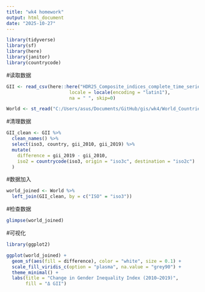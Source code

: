 ```yaml
---
title: "wk4 homework"
output: html_document
date: "2025-10-27"
---
```

```r
library(tidyverse)
library(sf)
library(here)
library(janitor)
library(countrycode)
```
#读取数据
```r
GII <- read_csv(here::here("HDR25_Composite_indices_complete_time_series.csv"),
                       locale = locale(encoding = "latin1"),
                       na = " ", skip=0)

World <- st_read("C:/Users/asus/Documents/GitHub/gis/wk4/World_Countries_(Generalized)_-573431906301700955/World_Countries_Generalized.shp")
```
#清理数据
```r
GII_clean <- GII %>%
  clean_names() %>%
  select(iso3, country, gii_2010, gii_2019) %>%
  mutate(
    difference = gii_2019 - gii_2010,
    iso2 = countrycode(iso3, origin = "iso3c", destination = "iso2c")
  )

```
#数据加入
```r
world_joined <- World %>%
  left_join(GII_clean, by = c("ISO" = "iso3"))
```
#检查数据
```r
glimpse(world_joined)
```
#可视化
```r
library(ggplot2)

ggplot(world_joined) +
  geom_sf(aes(fill = difference), color = "white", size = 0.1) +
  scale_fill_viridis_c(option = "plasma", na.value = "grey90") +
  theme_minimal() +
  labs(title = "Change in Gender Inequality Index (2010–2019)",
       fill = "Δ GII")
```

